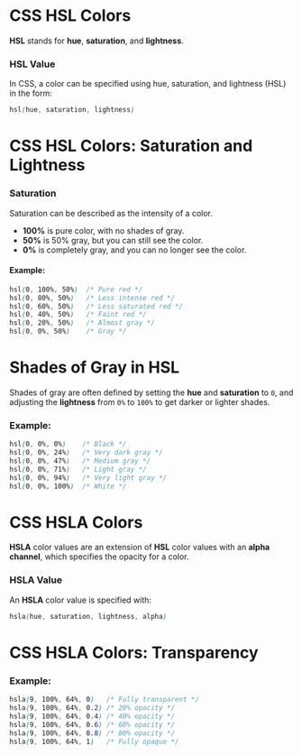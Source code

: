 # CSS HSL Colors

**HSL** stands for **hue**, **saturation**, and **lightness**.

### HSL Value

In CSS, a color can be specified using hue, saturation, and lightness (HSL) in the form:

```css
hsl(hue, saturation, lightness)
```

# CSS HSL Colors: Saturation and Lightness

### Saturation

Saturation can be described as the intensity of a color.

- **100%** is pure color, with no shades of gray.
- **50%** is 50% gray, but you can still see the color.
- **0%** is completely gray, and you can no longer see the color.

#### Example:
```css
hsl(0, 100%, 50%)  /* Pure red */
hsl(0, 80%, 50%)   /* Less intense red */
hsl(0, 60%, 50%)   /* Less saturated red */
hsl(0, 40%, 50%)   /* Faint red */
hsl(0, 20%, 50%)   /* Almost gray */
hsl(0, 0%, 50%)    /* Gray */
```
# Shades of Gray in HSL

Shades of gray are often defined by setting the **hue** and **saturation** to `0`, and adjusting the **lightness** from `0%` to `100%` to get darker or lighter shades.

### Example:

```css
hsl(0, 0%, 0%)    /* Black */
hsl(0, 0%, 24%)   /* Very dark gray */
hsl(0, 0%, 47%)   /* Medium gray */
hsl(0, 0%, 71%)   /* Light gray */
hsl(0, 0%, 94%)   /* Very light gray */
hsl(0, 0%, 100%)  /* White */
```
# CSS HSLA Colors

**HSLA** color values are an extension of **HSL** color values with an **alpha channel**, which specifies the opacity for a color.

### HSLA Value

An **HSLA** color value is specified with:

```css
hsla(hue, saturation, lightness, alpha)
```
# CSS HSLA Colors: Transparency

### Example:

```css
hsla(9, 100%, 64%, 0)   /* Fully transparent */
hsla(9, 100%, 64%, 0.2) /* 20% opacity */
hsla(9, 100%, 64%, 0.4) /* 40% opacity */
hsla(9, 100%, 64%, 0.6) /* 60% opacity */
hsla(9, 100%, 64%, 0.8) /* 80% opacity */
hsla(9, 100%, 64%, 1)   /* Fully opaque */
```